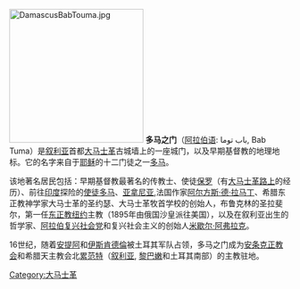 [[Image:DamascusBabTouma.jpg|240px]]
'''多马之门'''（[[阿拉伯语|阿拉伯语]]: باب توما, Bab Tuma）是[[叙利亚|叙利亚]]首都[[大马士革|大马士革]]古城墙上的一座城门，以及早期基督教的地理地标。它的名字来自于[[耶稣|耶稣]]的十二门徒之一[[多马_(使徒)|多马]]。 

该地著名居民包括：早期基督教最著名的传教士、使徒[[保罗|保罗]]（有[[大马士革路上|大马士革路上]]的经历）、前往[[印度|印度]]探险的[[多马_(使徒)|使徒多马]]、[[亚拿尼亚|亚拿尼亚]],法国作家[[阿尔方斯·德·拉马丁|阿尔方斯·德·拉马丁]]、希腊东正教神学家大马士革的圣约瑟、大马士革牧首学校的创始人，布鲁克林的圣拉斐尔，第一任[[东正教|东正教]][[纽约|纽约]]主教（1895年由俄国沙皇派往美国），以及在叙利亚出生的哲学家、[[阿拉伯复兴社会党|阿拉伯复兴社会党]]和复兴社会主义的创始人[[米歇尔·阿弗拉克|米歇尔·阿弗拉克]]。 

16世纪，随着[[安提阿|安提阿]]和[[伊斯肯德倫|伊斯肯德倫]]被土耳其军队占领，多马之门成为[[安条克正教会|安条克正教会]]和希腊天主教会北[[累范特|累范特]]（[[叙利亚|叙利亚]], [[黎巴嫩|黎巴嫩]]和土耳其南部）的主教驻地。 

{{coord|33|30|48|N|36|18|54|E|type:landmark_region:SY|display=title}}
{{Old City (Damascus)}}
[[Category:大马士革|Category:大马士革]]